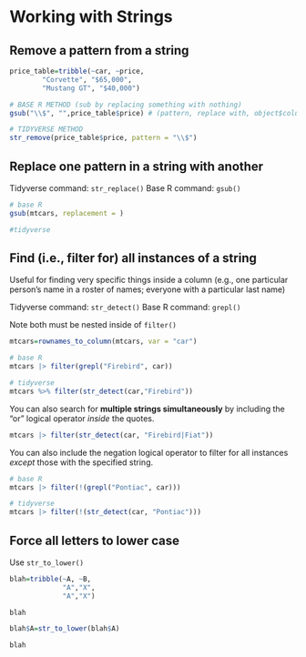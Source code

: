 # Working with Strings


## Remove a pattern from a string

```r

price_table=tribble(~car, ~price,
        "Corvette", "$65,000",
        "Mustang GT", "$40,000")

# BASE R METHOD (sub by replacing something with nothing)
gsub("\\$", "",price_table$price) # (pattern, replace with, object$column)

# TIDYVERSE METHOD
str_remove(price_table$price, pattern = "\\$")
```


## Replace one pattern in a string with another

Tidyverse command: `str_replace()`
Base R command: `gsub()`

```r
# base R
gsub(mtcars, replacement = )

#tidyverse


```


## Find (i.e., filter for) all instances of a string

Useful for finding very specific things inside a column (e.g., one particular person's name in a roster of names; everyone with a particular last name)

Tidyverse command: `str_detect()`
Base R command: `grepl()`

Note both must be nested inside of `filter()`
```r

mtcars=rownames_to_column(mtcars, var = "car")

# base R
mtcars |> filter(grepl("Firebird", car))

# tidyverse
mtcars %>% filter(str_detect(car,"Firebird"))
```

You can also search for **multiple strings simultaneously** by including the "or" logical operator *inside* the quotes.

```r
mtcars |> filter(str_detect(car, "Firebird|Fiat"))
```

You can also include the negation logical operator to filter for all instances *except* those with the specified string.

```r
# base R
mtcars |> filter(!(grepl("Pontiac", car)))

# tidyverse
mtcars |> filter(!(str_detect(car, "Pontiac")))
```




## Force all letters to lower case

Use `str_to_lower()`

```r
blah=tribble(~A, ~B,
             "A","X",
             "A","X")

blah

blah$A=str_to_lower(blah$A)

blah
```

